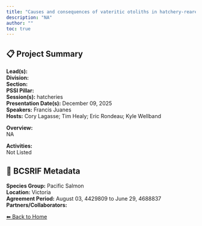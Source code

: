 ```yaml
---
title: "Causes and consequences of vateritic otoliths in hatchery-reared Coho salmon"
description: "NA"
author: ""
toc: true
---
```


## 📋 Project Summary

**Lead(s):**   
**Division:**   
**Section:**   
**PSSI Pillar:**   
**Session(s):** hatcheries  
**Presentation Date(s):** December 09, 2025  
**Speakers:** Francis Juanes  
**Hosts:** Cory Lagasse; Tim Healy; Eric Rondeau; Kyle Wellband  

**Overview:**  
NA   

**Activities:**  
Not Listed

## 🧬 BCSRIF Metadata

**Species Group:** Pacific Salmon  
**Location:** Victoria  
**Agreement Period:** August 03, 4429809 to June 29, 4688837  
**Partners/Collaborators:**   

[⬅ Back to Home](../index.qmd)

